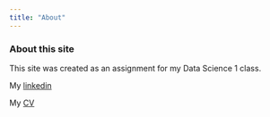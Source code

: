 ```yaml
---
title: "About"
---
```


### About this site

This site was created as an assignment for my Data Science 1 class.

My [linkedin](https://www.linkedin.com/in/kmaciejewski/)

My [CV](kaitlin_maciejewski.pdf)